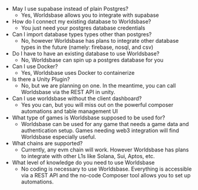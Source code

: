 - May I use supabase instead of plain Postgres?
    - Yes, Worldsbase allows you to integrate with supabase
- How do I connect my existing database to Worldsbase?
    - You just need your postgres database credentials
- Can I import database types types other than postgres?
    - No, however Worldsbase has plans to integrate other database types in the future (namely: firebase, nosql, and csv)
- Do I have to have an existing database to use Worldsbase?
    - No, Worldsbase can spin up a postgres database for you
- Can I use Docker?
    - Yes, Worldsbase uses Docker to containerize
- Is there a Unity Plugin?
    - No, but we are planning on one. In the meantime, you can call Worldsbase via the REST API in unity.
- Can I use worldsbase without the client dashboard?
    - Yes you can, but you will miss out on the powerful composer automations and table management UI
- What type of games is Worldsbase supposed to be used for?
    - Worldsbase can be used for any game that needs a game data and authentication setup. Games needing web3 integration will find Worldsbase especially useful.
- What chains are supported?
    - Currently, any evm chain will work. However Worldsbase has plans to integrate with other L1s like Solana, Sui, Aptos, etc.
- What level of knowledge do you need to use Worldsbase
    - No coding is necessary to use Worldsbase. Everything is accessible via a REST API and the no-code Composer tool allows you to set up automations.